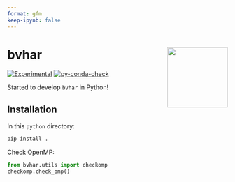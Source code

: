 ```yaml
---
format: gfm
keep-ipynb: false
---
```


<!-- README.md is generated from README.qmd. Please edit that file -->

# bvhar <img src="docs/logo.png" align="right" height="138" />

<!-- badges: start -->
[![Experimental](https://img.shields.io/badge/lifecycle-experimental-orange.svg)](https://lifecycle.r-lib.org/articles/stages.html#experimental)
[![py-conda-check](https://github.com/ygeunkim/bvhar/actions/workflows/py-conda-check.yaml/badge.svg?branch=feature/python)](https://github.com/ygeunkim/bvhar/actions/workflows/py-conda-check.yaml?query=branch%3Afeature/python)
<!-- badges: end -->

Started to develop `bvhar` in Python!

## Installation

In this `python` directory:

```bash
pip install .
```

Check OpenMP:

```python
from bvhar.utils import checkomp
checkomp.check_omp()
```
